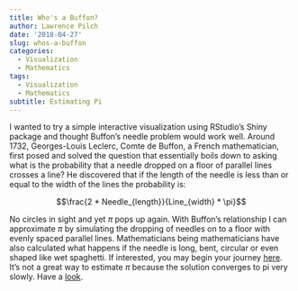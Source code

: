 ```yaml
---
title: Who's a Buffon?
author: Lawrence Pilch
date: '2018-04-27'
slug: whos-a-buffon
categories:
  - Visualization
  - Mathematics
tags:
  - Visualization
  - Mathematics
subtitle: Estimating Pi
---
```


I wanted to try a simple interactive visualization using RStudio’s Shiny package and thought Buffon’s needle problem would work well. Around 1732, Georges-Louis Leclerc, Comte de Buffon, a French mathematician, first posed and solved the question that essentially boils down to asking what is the probability that a needle dropped on a floor of parallel lines crosses a line? He discovered that if the length of the needle is less than or equal to the width of the lines the probability is:

$$\frac{2 * Needle_{length}}{Line_{width} * \pi}$$

No circles in sight and yet $\pi$ pops up again. With Buffon’s relationship I can approximate $\pi$ by simulating the dropping of needles on to a floor with evenly spaced parallel lines. Mathematicians being mathematicians have also calculated what happens if the needle is long, bent, circular or even shaped like wet spaghetti. If interested, you may begin your journey [here](http://datagenetics.com/blog/may42015/index.html). It's not a great way to estimate $\pi$ because the solution converges to pi very slowly. Have a [look](https://lawrencepilch.com/buffon/). 


